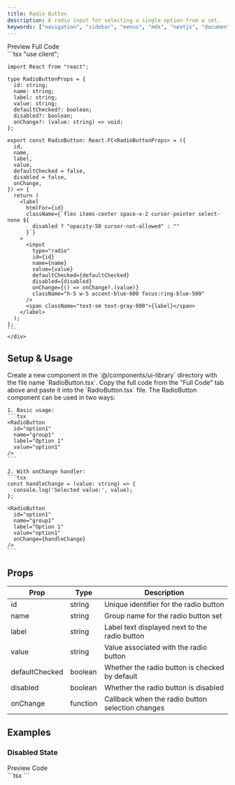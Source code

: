 ```yaml
---
title: Radio Button
description: A radio input for selecting a single option from a set.
keywords: ["navigation", "sidebar", "menus", "mdx", "nextjs", "documents"]
---
```



<Tabs defaultValue="preview">
  <TabsList>
    <TabsTrigger value="preview">Preview</TabsTrigger>
    <TabsTrigger value="code">Full Code</TabsTrigger>
  </TabsList>
  <TabsContent value="preview" className="mt-4 justify-center">
    <div className="justify-center h-[20rem] border rounded-md bg-white p-4 flex items-center">
      <div className="flex flex-col gap-4">
      <RadioButton
        id="option1"
        name="demo"
        label="Option 1"
        value="option1"
      />
      <RadioButton
        id="option2"
        name="demo"
        label="Option 2"
        value="option2"
      />
      <RadioButton
        id="option3"
        name="demo"
        label="Option 3"
        value="option3"
      />
      </div>
    </div>
  </TabsContent>
  <TabsContent value="code" className="mt-4">
    <div className="[&_pre]:!my-0">
    ```tsx
    "use client";

    import React from "react";

    type RadioButtonProps = {
      id: string;
      name: string;
      label: string;
      value: string;
      defaultChecked?: boolean;
      disabled?: boolean;
      onChange?: (value: string) => void;
    };

    export const RadioButton: React.FC<RadioButtonProps> = ({
      id,
      name,
      label,
      value,
      defaultChecked = false,
      disabled = false,
      onChange,
    }) => {
      return (
        <label
          htmlFor={id}
          className={`flex items-center space-x-2 cursor-pointer select-none ${
            disabled ? "opacity-50 cursor-not-allowed" : ""
          }`}
        >
          <input
            type="radio"
            id={id}
            name={name}
            value={value}
            defaultChecked={defaultChecked}
            disabled={disabled}
            onChange={() => onChange?.(value)}
            className="h-5 w-5 accent-blue-600 focus:ring-blue-500"
          />
          <span className="text-sm text-gray-800">{label}</span>
        </label>
      );
    };
    ```
    </div>
  </TabsContent>
</Tabs>

## Setup & Usage

<Step>
  <StepItem title="Create a new Component">
    Create a new component in the `@/components/ui-library` directory with the file name `RadioButton.tsx`.
  </StepItem>

  <StepItem title="Copy the Full Code inside the component">
    Copy the full code from the "Full Code" tab above and paste it into the `RadioButton.tsx` file.
  </StepItem>

  <StepItem title="Use the Component">
    The RadioButton component can be used in two ways:

    1. Basic usage:
    ```tsx
    <RadioButton
      id="option1"
      name="group1"
      label="Option 1"
      value="option1"
    />
    ```

    2. With onChange handler:
    ```tsx
    const handleChange = (value: string) => {
      console.log('Selected value:', value);
    };
    
    <RadioButton
      id="option1"
      name="group1"
      label="Option 1"
      value="option1"
      onChange={handleChange}
    />
    ```
  </StepItem>
</Step>

## Props

| Prop           | Type      | Description                                        |
|----------------|-----------|---------------------------------------------------|
| id             | string    | Unique identifier for the radio button             |
| name           | string    | Group name for the radio button set               |
| label          | string    | Label text displayed next to the radio button     |
| value          | string    | Value associated with the radio button            |
| defaultChecked | boolean   | Whether the radio button is checked by default    |
| disabled       | boolean   | Whether the radio button is disabled              |
| onChange       | function  | Callback when the radio button selection changes  |

## Examples

### Disabled State

<Tabs defaultValue="preview">
  <TabsList>
    <TabsTrigger value="preview">Preview</TabsTrigger>
    <TabsTrigger value="code">Code</TabsTrigger>
  </TabsList>
  <TabsContent value="preview" className="mt-4 justify-center">
    <div className="justify-center h-[20rem] border rounded-md bg-white p-4 flex items-center">
      <div className="space-y-4">
        <RadioButton
          id="disabled-option"
          name="disabled-group"
          label="Disabled Option"
          value="disabled"
          disabled={true}
        />
      </div>
    </div>
  </TabsContent>
  <TabsContent value="code" className="mt-4">
    <div className="[&_pre]:!my-0">
    ```tsx
    <RadioButton
      id="disabled-option"
      name="disabled-group"
      label="Disabled Option"
      value="disabled"
      disabled={true}
    />
    ```
    </div>
  </TabsContent>
</Tabs>
